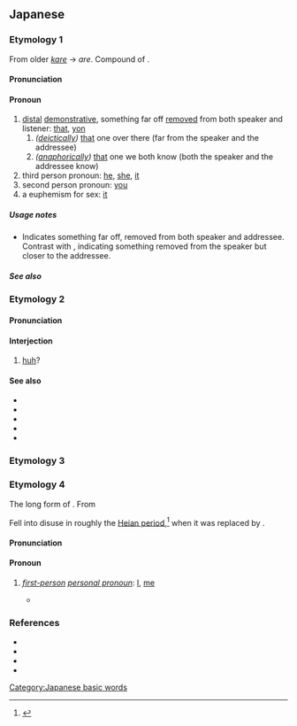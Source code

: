 ==Japanese==

===Etymology 1===
{{ja-spellings|h=あれ|彼|彼れ}}
From older ''[[かれ|kare]]'' → ''are''. Compound of {{suffix|ja|あ|tr1=a|t1=that, yon|れ|tr2=re|pos2=nominalizing suffix for demonstratives}}.

====Pronunciation====
{{ja-pron|acc=0|acc_ref=DJR}}

====Pronoun====
{{ja-pos|pronoun}}

# [[distal]] [[demonstrative]], something far off [[removed]] from both speaker and listener: [[that]], [[yon]]
## ''([[deictically]])'' [[that]] one over there (far from the speaker and the addressee)
## ''([[anaphorically]])'' [[that]] one we both know (both the speaker and the addressee know)
# third person pronoun: [[he]], [[she]], [[it]]
# second person pronoun: [[you]]
# a euphemism for sex: [[it]]

=====Usage notes=====
* Indicates something far off, removed from both speaker and addressee. Contrast with {{ja-r|それ}}, indicating something removed from the speaker but closer to the addressee.

=====See also=====
{{Japanese demonstratives}}

===Etymology 2===
{{ja-spellings|h=あれ}}

====Pronunciation====
{{ja-pron|acc=h|acc2=a}}

====Interjection====
{{ja-pos|interjection}}

# [[huh]]? {{gloss|expression of surprise and confusion when talking to yourself}}

====See also====
* {{ja-r|あら}}
* {{ja-r|あらまあ}}
* {{ja-r|あらら}}
* {{ja-r|あれれ}}
* {{ja-r|え}}

===Etymology 3===
{{ja-see|荒れ}}

===Etymology 4===
{{ja-spellings|h=あれ|吾|我}}
The long form of {{m|ja|あ|tr=a|t=[[I]], [[me]]}}. From {{suffix|ja|あ|tr1=a|れ|tr2=re|pos2=nominalizing suffix}}

Fell into disuse in roughly the [[w:Heian period|Heian period]],<ref name="DJR">{{R:Daijirin}}</ref> when it was replaced by {{ja-r|われ}}.

====Pronunciation====
{{ja-pron|acc=h}}

====Pronoun====
{{ja-pos|pronoun}}

# {{lb|ja|sort=あれ|obsolete}} ''[[first-person]] [[personal pronoun]]'': [[I]], [[me]]
#* {{RQ:Genji Monogatari|54}}
#*: {{ux|ja|...と、聞こえ動かして、几帳のもとに、おし寄せたてまつりたれば、'''あれ'''にもあらず、居給へるけはい...}}

===References===
<references/>
* {{R:Man'yōshū 1}}
* {{R:Man'yōshū 3}}
* {{R:Man'yōshū 4}}
* {{cite-book
|last=Yamagishi
|first=Tokuhei
|title=Koten Bungaku Taikei 14: [[w:Genji Monogatari|Genji Monogatari]] 5
|publisher=[[w:Iwanami Shoten Publishing|Iwanami Shoten]]
|date=1963
|origyear=circa 1001-1014
|location=Tōkyō
|lang=ja
|isbn=4-0006-0018-4
}}

[[Category:Japanese basic words]]